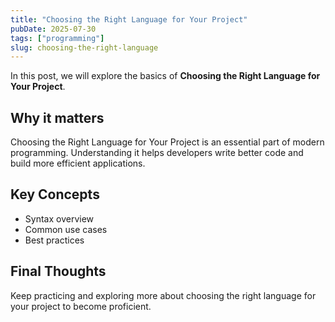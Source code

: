 ```yaml
---
title: "Choosing the Right Language for Your Project"
pubDate: 2025-07-30
tags: ["programming"]
slug: choosing-the-right-language
---
```


In this post, we will explore the basics of **Choosing the Right Language for Your Project**.

## Why it matters

Choosing the Right Language for Your Project is an essential part of modern programming. Understanding it helps developers write better code and build more efficient applications.

## Key Concepts

- Syntax overview
- Common use cases
- Best practices

## Final Thoughts

Keep practicing and exploring more about choosing the right language for your project to become proficient.
